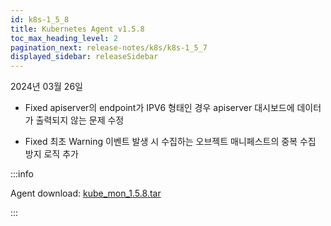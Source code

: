 ```yaml
---
id: k8s-1_5_8
title: Kubernetes Agent v1.5.8
toc_max_heading_level: 2
pagination_next: release-notes/k8s/k8s-1_5_7
displayed_sidebar: releaseSidebar
---
```


2024년 03월 26일

- <Status>Fixed</Status> apiserver의 endpoint가 IPV6 형태인 경우 apiserver 대시보드에 데이터가 출력되지 않는 문제 수정

- <Status>Fixed</Status> 최초 Warning 이벤트 발생 시 수집하는 오브젝트 매니페스트의 중복 수집 방지 로직 추가


:::info

Agent download: [kube_mon_1.5.8.tar](https://repo.whatap.io/docker/kube_mon_1.5.8.tar)

:::